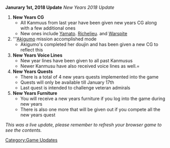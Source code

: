 '''Janurary 1st, 2018 Update''' ''New Years 2018 Update''
#'''New Years CG'''
#* All Kanmuus from last year have been given new years CG along with a few additional ones
#* New ones include [[Yamato]]. [[Richelieu]]. and [[Warspite]]
#'''[[Akigumo]] mission accomplished mode
#*Akigumo's completed her doujin and has been given a new CG to reflect this
#''' New Years Voice Lines'''
#* New year lines have been given to all past Kanmusus
#* Newer Kanmusu have also received voice lines as well.=
# '''New Years Quests'''
#* There is a total of 4 new years quests implemented into the game
#* Quests will only be available till January 17th
#* Last quest is intended to challenge veteran admirals
#'''New Years Furniture'''
#* You will receive a new years furniture if you log into the game during new years
#* There is also one more that will be given out if you compete all the new years quest

''This was a live update, please remember to refresh your browser game to see the contents.''

[[Category:Game Updates]]